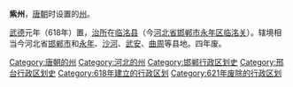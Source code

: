 {{for|美國選舉中非民主、共和兩黨的鐵票州份|搖擺州}}
'''紫州'''，[[唐朝|唐朝]]时设置的[[州|州]]。

[[武德|武德]]元年（618年）置，[[治所|治所]]在[[临洺县|临洺县]]（今[[河北省|河北省]][[邯郸市|邯郸市]][[永年区|永年区]][[临洺关|临洺关]]）。辖境相当今河北省[[邯郸市|邯郸市]]和[[永年县_(隋朝)|永年]]、[[沙河市|沙河]]、[[武安市|武安]]、[[曲周县|曲周]]等县地。四年废。

{{唐朝行政区划小作品}}
{{DEFAULTSORT:Z}}
[[Category:唐朝的州|Category:唐朝的州]]
[[Category:河北的州|Category:河北的州]]
[[Category:邯郸行政区划史|Category:邯郸行政区划史]]
[[Category:邢台行政区划史|Category:邢台行政区划史]]
[[Category:618年建立的行政区划|Category:618年建立的行政区划]]
[[Category:621年废除的行政区划|Category:621年废除的行政区划]]